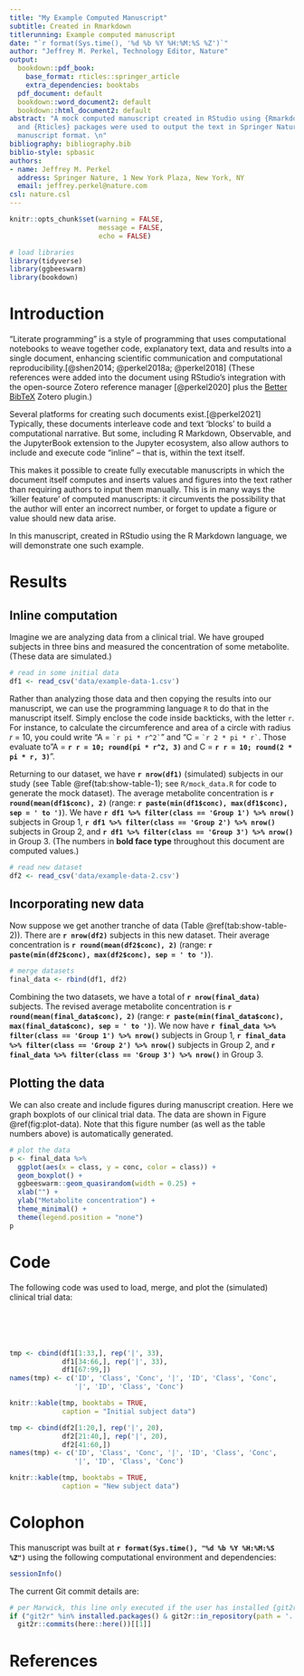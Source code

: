 ```yaml
---
title: "My Example Computed Manuscript"
subtitle: Created in Rmarkdown
titlerunning: Example computed manuscript
date: "`r format(Sys.time(), '%d %b %Y %H:%M:%S %Z')`"
author: "Jeffrey M. Perkel, Technology Editor, Nature"
output:
  bookdown::pdf_book:
    base_format: rticles::springer_article
    extra_dependencies: booktabs
  pdf_document: default
  bookdown::word_document2: default
  bookdown::html_document2: default
abstract: "A mock computed manuscript created in RStudio using {Rmarkdown}. The {Bookdown}
  and {Rticles} packages were used to output the text in Springer Nature's desired
  manuscript format. \n"
bibliography: bibliography.bib
biblio-style: spbasic
authors:
- name: Jeffrey M. Perkel
  address: Springer Nature, 1 New York Plaza, New York, NY
  email: jeffrey.perkel@nature.com
csl: nature.csl
---
```


```r
knitr::opts_chunk$set(warning = FALSE,
                      message = FALSE,
                      echo = FALSE)
```

```r
# load libraries
library(tidyverse)
library(ggbeeswarm)
library(bookdown)
```

# Introduction {#intro}

"Literate programming" is a style of programming that uses computational notebooks to weave together code, explanatory text, data and results into a single document, enhancing scientific communication and computational reproducibility.[@shen2014; @perkel2018a; @perkel2018] (These references were added into the document using RStudio's integration with the open-source Zotero reference manager [@perkel2020] plus the [Better BibTeX](https://retorque.re/zotero-better-bibtex/) Zotero plugin.)

Several platforms for creating such documents exist.[@perkel2021] Typically, these documents interleave code and text 'blocks' to build a computational narrative. But some, including R Markdown, Observable, and the JupyterBook extension to the Jupyter ecosystem, also allow authors to include and execute code "inline" -- that is, within the text itself.

This makes it possible to create fully executable manuscripts in which the document itself computes and inserts values and figures into the text rather than requiring authors to input them manually. This is in many ways the 'killer feature' of computed manuscripts: it circumvents the possibility that the author will enter an incorrect number, or forget to update a figure or value should new data arise.

In this manuscript, created in RStudio using the R Markdown language, we will demonstrate one such example.

# Results {#results}

## Inline computation {#sec:1}

Imagine we are analyzing data from a clinical trial. We have grouped subjects in three bins and measured the concentration of some metabolite. (These data are simulated.)

```r
# read in some initial data
df1 <- read_csv('data/example-data-1.csv')
```

Rather than analyzing those data and then copying the results into our manuscript, we can use the programming language `R` to do that in the manuscript itself. Simply enclose the code inside backticks, with the letter `r`. For instance, to calculate the circumference and area of a circle with radius *r* = 10, you could write "A = `` `r
pi * r^2` ``" and "C = `` `r
2 * pi * r` ``. Those evaluate to "A = **`r r = 10; round(pi * r^2, 3)`** and C = **`r r = 10; round(2 * pi * r, 3)`**".

Returning to our dataset, we have **`r nrow(df1)`** (simulated) subjects in our study (see Table \@ref(tab:show-table-1); see `R/mock_data.R` for code to generate the mock dataset). The average metabolite concentration is **`r round(mean(df1$conc), 2)`** (range: **`r paste(min(df1$conc), max(df1$conc), sep = ' to ')`**). We have **`r df1 %>% filter(class == 'Group 1') %>% nrow()`** subjects in Group 1, **`r df1 %>% filter(class == 'Group 2') %>% nrow()`** subjects in Group 2, and **`r df1 %>% filter(class == 'Group 3') %>% nrow()`** in Group 3. (The numbers in **bold face type** throughout this document are computed values.)

```r
# read new dataset
df2 <- read_csv('data/example-data-2.csv')
```

## Incorporating new data {#sec:2}

Now suppose we get another tranche of data (Table \@ref(tab:show-table-2)). There are **`r nrow(df2)`** subjects in this new dataset. Their average concentration is **`r round(mean(df2$conc), 2)`** (range: **`r paste(min(df2$conc), max(df2$conc), sep = ' to ')`**).

```r
# merge datasets
final_data <- rbind(df1, df2)
```

Combining the two datasets, we have a total of **`r nrow(final_data)`** subjects. The revised average metabolite concentration is **`r round(mean(final_data$conc), 2)`** (range: **`r paste(min(final_data$conc), max(final_data$conc), sep = ' to ')`**). We now have **`r final_data %>% filter(class == 'Group 1') %>% nrow()`** subjects in Group 1, **`r final_data %>% filter(class == 'Group 2') %>% nrow()`** subjects in Group 2, and **`r final_data %>% filter(class == 'Group 3') %>% nrow()`** in Group 3.

## Plotting the data {#sec:3}

We can also create and include figures during manuscript creation. Here we graph boxplots of our clinical trial data. The data are shown in Figure \@ref(fig:plot-data). Note that this figure number (as well as the table numbers above) is automatically generated.

```r
# plot the data
p <- final_data %>% 
  ggplot(aes(x = class, y = conc, color = class)) +
  geom_boxplot() +
  ggbeeswarm::geom_quasirandom(width = 0.25) + 
  xlab("") +
  ylab("Metabolite concentration") + 
  theme_minimal() +
  theme(legend.position = "none")
p
```

# Code {#code}

The following code was used to load, merge, and plot the (simulated) clinical trial data:

```r
```

```r
```

```r
```

```r
```

```r
```

```r
tmp <- cbind(df1[1:33,], rep('|', 33), 
             df1[34:66,], rep('|', 33), 
             df1[67:99,])
names(tmp) <- c('ID', 'Class', 'Conc', '|', 'ID', 'Class', 'Conc', 
                '|', 'ID', 'Class', 'Conc')

knitr::kable(tmp, booktabs = TRUE, 
             caption = "Initial subject data")
```

```r
tmp <- cbind(df2[1:20,], rep('|', 20), 
             df2[21:40,], rep('|', 20), 
             df2[41:60,])
names(tmp) <- c('ID', 'Class', 'Conc', '|', 'ID', 'Class', 'Conc', 
                '|', 'ID', 'Class', 'Conc')

knitr::kable(tmp, booktabs = TRUE, 
             caption = "New subject data")
```

# Colophon

This manuscript was built at **`r format(Sys.time(), "%d %b %Y %H:%M:%S %Z")`** using the following computational environment and dependencies:

```r
sessionInfo()
```

The current Git commit details are:

```r
# per Marwick, this line only executed if the user has installed {git2r} 
if ("git2r" %in% installed.packages() & git2r::in_repository(path = '.'))
  git2r::commits(here::here())[[1]]
```

# References
